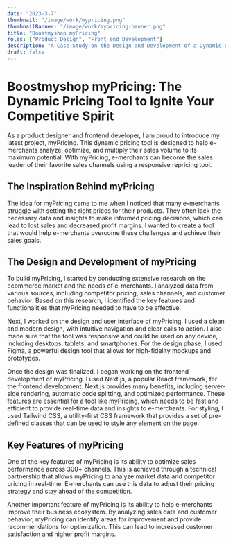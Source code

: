 ```yaml
---
date: "2023-3-7"
thumbnail: "/image/work/mypricing.png"
thumbnailBanner: "/image/work/mypricing-banner.png"
title: "Boostmyshop myPricing"
roles: ["Product Design", "Front end Development"]
description: "A Case Study on the Design and Development of a Dynamic Pricing Tool"
draft: false
---
```


# Boostmyshop myPricing: The Dynamic Pricing Tool to Ignite Your Competitive Spirit

As a product designer and frontend developer, I am proud to introduce my latest project, myPricing. This dynamic pricing tool is designed to help e-merchants analyze, optimize, and multiply their sales volume to its maximum potential. With myPricing, e-merchants can become the sales leader of their favorite sales channels using a responsive repricing tool.

## The Inspiration Behind myPricing

The idea for myPricing came to me when I noticed that many e-merchants struggle with setting the right prices for their products. They often lack the necessary data and insights to make informed pricing decisions, which can lead to lost sales and decreased profit margins. I wanted to create a tool that would help e-merchants overcome these challenges and achieve their sales goals.

## The Design and Development of myPricing

To build myPricing, I started by conducting extensive research on the ecommerce market and the needs of e-merchants. I analyzed data from various sources, including competitor pricing, sales channels, and customer behavior. Based on this research, I identified the key features and functionalities that myPricing needed to have to be effective.

Next, I worked on the design and user interface of myPricing. I used a clean and modern design, with intuitive navigation and clear calls to action. I also made sure that the tool was responsive and could be used on any device, including desktops, tablets, and smartphones. For the design phase, I used Figma, a powerful design tool that allows for high-fidelity mockups and prototypes.

Once the design was finalized, I began working on the frontend development of myPricing. I used Next.js, a popular React framework, for the frontend development. Next.js provides many benefits, including server-side rendering, automatic code splitting, and optimized performance. These features are essential for a tool like myPricing, which needs to be fast and efficient to provide real-time data and insights to e-merchants. For styling, I used Tailwind CSS, a utility-first CSS framework that provides a set of pre-defined classes that can be used to style any element on the page.

## Key Features of myPricing

One of the key features of myPricing is its ability to optimize sales performance across 300+ channels. This is achieved through a technical partnership that allows myPricing to analyze market data and competitor pricing in real-time. E-merchants can use this data to adjust their pricing strategy and stay ahead of the competition.

Another important feature of myPricing is its ability to help e-merchants improve their business ecosystem. By analyzing sales data and customer behavior, myPricing can identify areas for improvement and provide recommendations for optimization. This can lead to increased customer satisfaction and higher profit margins.
